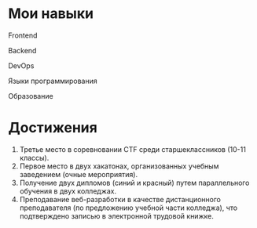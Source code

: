 
# Мои навыки

<div className={styles.skill}>
  <div className={styles.tag}>
    <p>Frontend</p>
    <HintComponent color={TagHintColor.GREEN} />
  </div>
  <TagsComponent obj={frontend} />
</div>
<div className={styles.skill}>
  <div className={styles.tag}>
    <p>Backend</p>
    <HintComponent color={TagHintColor.GREEN} />
    <HintComponent color={TagHintColor.YELLOW} />
  </div>
  <TagsComponent obj={backend} />
</div>

<div className={styles.skill}>
  <div className={styles.tag}>
    <p>DevOps</p>
    <HintComponent color={TagHintColor.GREEN} />
  </div>
  <TagsComponent obj={devops} />
</div>

<div className={styles.skill}>
  <div className={styles.tag}>
    <p>Языки программирования</p>
    <HintComponent color={TagHintColor.GREEN} />
    <HintComponent color={TagHintColor.YELLOW} />
  </div>
  <TagsComponent obj={launguages} />
</div>

<div className={styles.skill}>
  <div className={styles.tag}>
    <p>Образование</p>
    <HintComponent color={TagHintColor.ORANGE} />
    <HintComponent color={TagHintColor.BLUE} />
  </div>
  <TagsComponent obj={educations} />
</div>

# Достижения

1. Третье место в соревновании CTF среди старшеклассников (10-11 классы).
2. Первое место в двух хакатонах, организованных учебным заведением (очные мероприятия).
3. Получение двух дипломов (синий и красный) путем параллельного обучения в двух колледжах.
4. Преподавание веб-разработки в качестве дистанционного преподавателя (по предложению учебной части колледжа), что подтверждено записью в электронной трудовой книжке.
